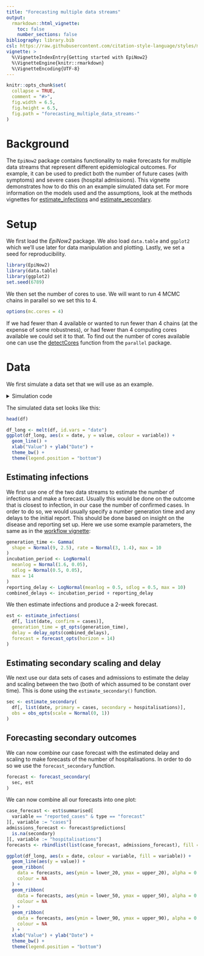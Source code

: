 ```yaml
---
title: "Forecasting multiple data streams"
output:
  rmarkdown::html_vignette:
    toc: false
    number_sections: false
bibliography: library.bib
csl: https://raw.githubusercontent.com/citation-style-language/styles/master/apa-numeric-superscript-brackets.csl
vignette: >
  %\VignetteIndexEntry{Getting started with EpiNow2}
  %\VignetteEngine{knitr::rmarkdown}
  %\VignetteEncoding{UTF-8}
---
```


```r
knitr::opts_chunk$set(
  collapse = TRUE,
  comment = "#>",
  fig.width = 6.5,
  fig.height = 6.5,
  fig.path = "forecasting_multiple_data_streams-"
)
```

# Background

The `EpiNow2` package contains functionality to make forecasts for multiple data streams that represent different epidemiological outcomes.
For example, it can be used to predict both the number of future cases (with symptoms) and severe cases (hospital admissions).
This vignette demonstrates how to do this on an example simulated data set.
For more information on the models used and the assumptions, look at the methods vignettes for [estimate_infections](estimate_infections.html) and [estimate_secondary](estimate_secondary.html).

# Setup

We first load the _EpiNow2_ package.
We also load `data.table` and `ggplot2` which we'll use later for data manipulation and plotting.
Lastly, we set a seed for reproducibility.

```r
library(EpiNow2)
library(data.table)
library(ggplot2)
set.seed(6789)
```

We then set the number of cores to use. We will want to run 4 MCMC chains in parallel so we set this to 4.

```r
options(mc.cores = 4)
```

If we had fewer than 4 available or wanted to run fewer than 4 chains (at the expense of some robustness), or had fewer than 4 computing cores available we could set it to that. To find out the number of cores available one can use the [detectCores](https://rdrr.io/r/parallel/detectCores.html) function from the `parallel` package.

# Data

We first simulate a data set that we will use as an example.

<details><summary> Simulation code</summary>

```r
cases <- example_confirmed[1:60]
```

We then generate another data set of hospitalisations, assuming that 10% of confirmed cases become hospitalised with a delay from case confirmation that is given by a lognormal distribution with mean of 7 days and standard deviation of 3 days.

```r
admission_delay <- LogNormal(mean = 7, sd = 3)
admission_scale <- Fixed(0.1)
```

We use the `simulate_secondary` function to generate a time series of hospitalisations

```r
## first, rename the column to what is expected by `simulate_secondary`
primary <- cases[, list(date, primary = confirm)]
## generate hospitalisation data
hosp <- simulate_secondary(
  primary,
  delays = delay_opts(admission_delay),
  obs = obs_opts(family = "poisson", scale = admission_scale)
)
```

Using this we then create a combined data set:

```r
df <- merge(primary, hosp, by = "date")
setnames(
  df,
  c("date", "primary", "secondary"),
  c("date", "cases", "hospitalisations")
)
```
</details>

The simulated data set looks like this:

```r
head(df)

df_long <- melt(df, id.vars = "date")
ggplot(df_long, aes(x = date, y = value, colour = variable)) +
  geom_line() +
  xlab("Value") + ylab("Date") +
  theme_bw() +
  theme(legend.position = "bottom")
```

## Estimating infections

We first use one of the two data streams to estimate the number of infections and make a forecast.
Usually this would be done on the outcome that is closest to infection, in our case the number of confirmed cases.
In order to do so, we would usually specify a number generation time and any delays to the initial report.
This should be done based on insight on the disease and reporting set up.
Here we use some example parameters, the same as in the [workflow vignette](estimate_infections_workflow.html):

```r
generation_time <- Gamma(
  shape = Normal(9, 2.5), rate = Normal(3, 1.4), max = 10
)
incubation_period <- LogNormal(
  meanlog = Normal(1.6, 0.05),
  sdlog = Normal(0.5, 0.05),
  max = 14
)
reporting_delay <- LogNormal(meanlog = 0.5, sdlog = 0.5, max = 10)
combined_delays <- incubation_period + reporting_delay
```

We then estimate infections and produce a 2-week forecast.

```r
est <- estimate_infections(
  df[, list(date, confirm = cases)],
  generation_time = gt_opts(generation_time),
  delay = delay_opts(combined_delays),
  forecast = forecast_opts(horizon = 14)
)
```

## Estimating secondary scaling and delay

We next use our data sets of cases and admissions to estimate the delay and scaling between the two (both of which assumed to be constant over time).
This is done using the `estimate_secondary()` function.

```r
sec <- estimate_secondary(
  df[, list(date, primary = cases, secondary = hospitalisations)],
  obs = obs_opts(scale = Normal(0, 1))
)
```

## Forecasting secondary outcomes

We can now combine our case forecast with the estimated delay and scaling to make forecasts of the number of hospitalisations.
In order to do so we use the `forecast_secondary` function.

```r
forecast <- forecast_secondary(
  sec, est
)
```

We can now combine all our forecasts into one plot:

```r
case_forecast <- est$summarised[
  variable == "reported_cases" & type == "forecast"
][, variable := "cases"]
admissions_forecast <- forecast$predictions[
  is.na(secondary)
][, variable := "hospitalisations"]
forecasts <- rbindlist(list(case_forecast, admissions_forecast), fill = TRUE)

ggplot(df_long, aes(x = date, colour = variable, fill = variable)) +
  geom_line(aes(y = value)) +
  geom_ribbon(
    data = forecasts, aes(ymin = lower_20, ymax = upper_20), alpha = 0.8,
    colour = NA
  ) +
  geom_ribbon(
    data = forecasts, aes(ymin = lower_50, ymax = upper_50), alpha = 0.5,
    colour = NA
  ) +
  geom_ribbon(
    data = forecasts, aes(ymin = lower_90, ymax = upper_90), alpha = 0.2,
    colour = NA
  ) +
  xlab("Value") + ylab("Date") +
  theme_bw() +
  theme(legend.position = "bottom")
```
